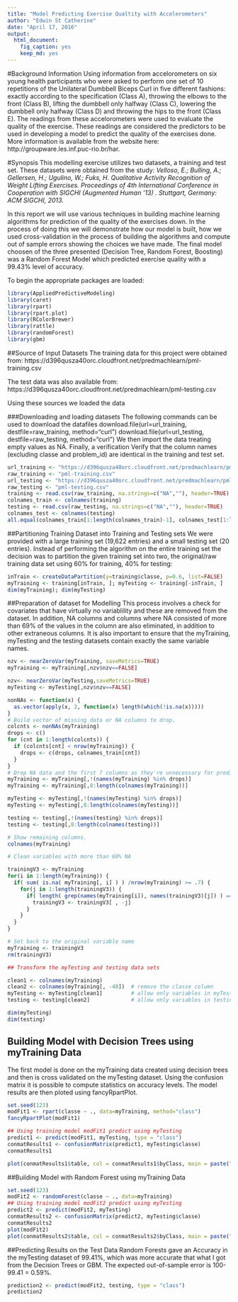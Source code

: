 ```yaml
---
title: "Model Predicting Exercise Qualtity with Accelerometers"
author: "Edwin St Catherine"
date: "April 17, 2016"
output: 
  html_document: 
    fig_caption: yes
    keep_md: yes
---
```


#Background Information
Using information from accelorometers on six young health participants who were asked to perform one set of 10 repetitions of the Unilateral Dumbbell Biceps Curl in five different fashions: exactly according to the specification (Class A), throwing the elbows to the front (Class B), lifting the dumbbell only halfway (Class C), lowering the dumbbell only halfway (Class D) and throwing the hips to the front (Class E). The readings from these accelorometers were used to evaluate the quality of the exercise. These readings are considered the predictors to be used in developing a model to predict the quality of the exercises done. More information is available from the website here: http://groupware.les.inf.puc-rio.br/har.

#Synopsis
This modelling exercise utilizes two datasets, a training and test set. These datasets were obtained from the study:
*Velloso, E.; Bulling, A.; Gellersen, H.; Ugulino, W.; Fuks, H. Qualitative Activity Recognition of Weight Lifting Exercises. Proceedings of 4th International Conference in Cooperation with SIGCHI (Augmented Human '13) . Stuttgart, Germany: ACM SIGCHI, 2013.*

In this report we will use various techniques in building machine learning algorithms for prediction of the quality of the exercises down. In the process of doing this we will demonstrate how our model is built, how we used cross-validation in the process of building the algorithms and compute out of sample errors showing the choices we have made. The final model choosen of the three presented (Decision Tree, Random Forest, Boosting) was a Random Forest Model which predicted exercise quality with a 99.43% level of accuracy.

To begin the appropriate packages are loaded:
```r
library(AppliedPredictiveModeling)
library(caret)
library(rpart)
library(rpart.plot)
library(RColorBrewer)
library(rattle)
library(randomForest)
library(gbm)
```

##Source of Input Datasets
The training data for this project were obtained from:
https://d396qusza40orc.cloudfront.net/predmachlearn/pml-training.csv

The test data was also available from:
https://d396qusza40orc.cloudfront.net/predmachlearn/pml-testing.csv

Using these sources we loaded the data

###Downloading and loading datasets
The following commands can be used to download the datafiles download.file(url=url_training, destfile=raw_training, method="curl")
download.file(url=url_testing, destfile=raw_testing, method="curl")
We then import the data treating empty values as NA. Finally, a verification Verify that the column names (excluding classe and problem_id) are identical in the training and test set.
```r
url_training <- "https://d396qusza40orc.cloudfront.net/predmachlearn/pml-training.csv"
raw_training <- "pml-training.csv"
url_testing <- "https://d396qusza40orc.cloudfront.net/predmachlearn/pml-testing.csv"
raw_testing <- "pml-testing.csv"
training <- read.csv(raw_training, na.strings=c("NA",""), header=TRUE)
colnames_train <- colnames(training)
testing <- read.csv(raw_testing, na.strings=c("NA",""), header=TRUE)
colnames_test <- colnames(testing)
all.equal(colnames_train[1:length(colnames_train)-1], colnames_test[1:length(colnames_train)-1])
```

##Partitioning Training Dataset into Training and Testing sets
We were provided with a large training set (19,622 entries) and a small testing set (20 entries). Instead of performing the algorithm on the entire training set the decision was to partition the given training set into two, the original/raw training data set using 60% for training, 40% for testing:
```r
inTrain <- createDataPartition(y=training$classe, p=0.6, list=FALSE)
myTraining <- training[inTrain, ]; myTesting <- training[-inTrain, ]
dim(myTraining); dim(myTesting)
```

##Preparation of dataset for Modelling
This process involves a check for covariates that have virtually no variablility and these are removed from the dataset. In addition, NA columns and columns where NA consisted of more than 69% of the values in the column are also eliminated, in addition to other extraneous columns. It is also important to ensure that the myTraining, myTesting and the testing datasets contain exactly the same variable names.
```r
nzv <- nearZeroVar(myTraining, saveMetrics=TRUE)
myTraining <- myTraining[,nzv$nzv==FALSE]

nzv<- nearZeroVar(myTesting,saveMetrics=TRUE)
myTesting <- myTesting[,nzv$nzv==FALSE]

nonNAs <- function(x) {
  as.vector(apply(x, 2, function(x) length(which(!is.na(x)))))
}
# Build vector of missing data or NA columns to drop.
colcnts <- nonNAs(myTraining)
drops <- c()
for (cnt in 1:length(colcnts)) {
  if (colcnts[cnt] < nrow(myTraining)) {
    drops <- c(drops, colnames_train[cnt])
  }
}
# Drop NA data and the first 7 columns as they're unnecessary for predicting.
myTraining <- myTraining[,!(names(myTraining) %in% drops)]
myTraining <- myTraining[,8:length(colnames(myTraining))]

myTesting <- myTesting[,!(names(myTesting) %in% drops)]
myTesting <- myTesting[,8:length(colnames(myTesting))]

testing <- testing[,!(names(testing) %in% drops)]
testing <- testing[,8:length(colnames(testing))]

# Show remaining columns.
colnames(myTraining)

# Clean variables with more than 60% NA

trainingV3 <- myTraining
for(i in 1:length(myTraining)) {
  if( sum( is.na( myTraining[, i] ) ) /nrow(myTraining) >= .7) {
    for(j in 1:length(trainingV3)) {
      if( length( grep(names(myTraining[i]), names(trainingV3)[j]) ) == 1)  {
        trainingV3 <- trainingV3[ , -j]
      }   
    } 
  }
}

# Set back to the original variable name
myTraining <- trainingV3
rm(trainingV3)

## Transform the myTesting and testing data sets

clean1 <- colnames(myTraining)
clean2 <- colnames(myTraining[, -40])  # remove the classe column
myTesting <- myTesting[clean1]         # allow only variables in myTesting that are also in myTraining
testing <- testing[clean2]             # allow only variables in testing that are also in myTraining

dim(myTesting)
dim(testing)
```

## Building Model with Decision Trees using myTraining Data
The first model is done on the myTraining data created using decision trees and then is cross validated on the myTesting dataset. Using the confusion matrix it is possible to compute statistics on accuracy levels. The model results are then ploted using fancyRpartPlot.
```r
set.seed(123)
modFit1 <- rpart(classe ~ ., data=myTraining, method="class")
fancyRpartPlot(modFit1)

## Using training model modFit1 predict using myTesting
predict1 <- predict(modFit1, myTesting, type = "class")
conmatResults1 <- confusionMatrix(predict1, myTesting$classe)
conmatResults1

plot(conmatResults1$table, col = conmatResults1$byClass, main = paste("Decision Tree Confusion Matrix: Accuracy =", round(conmatResults1$overall['Accuracy'], 4)))
```

##Building Model with Random Forest using myTraining Data
```r
set.seed(123)
modFit2 <- randomForest(classe ~ ., data=myTraining)
## Using training model modFit2 predict using myTesting
predict2 <- predict(modFit2, myTesting)
conmatResults2 <- confusionMatrix(predict2, myTesting$classe)
conmatResults2
plot(modFit2)
plot(conmatResults2$table, col = conmatResults2$byClass, main = paste("Random Forest Confusion Matrix: Accuracy =", round(conmatResults2$overall['Accuracy'], 4)))
```

##Predicting Results on the Test Data
Random Forests gave an Accuracy in the myTesting dataset of 99.41%, which was more accurate that what I got from the Decision Trees or GBM. The expected out-of-sample error is 100-99.41 = 0.59%.
```r
prediction2 <- predict(modFit2, testing, type = "class")
prediction2
```